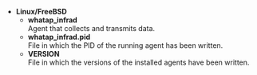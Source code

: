 -   **Linux/FreeBSD**
    -   **whatap_infrad**\
          Agent that collects and transmits data.
    -   **whatap_infrad.pid**\
          File in which the PID of the running agent has been written.  
    -   **VERSION**\
          File in which the versions of the installed agents have been written.  
